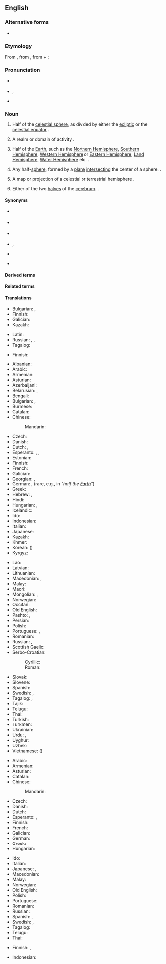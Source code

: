 {{also|hémisphère}}
{{wikipedia}}
==English==

===Alternative forms===
* {{l|en|hemisphære}} {{qualifier|archaic}}

===Etymology===
From {{etyl|la|en}} {{m|la|hemisphaerium}}, from {{etyl|grc|en}} {{m|grc|ἡμισφαίριον|}}, from {{m|grc|ἡμι-||half}} + {{m|grc|σφαῖρα||sphere}}; {{prefix|en|hemi|sphere}}

===Pronunciation===
* {{a|RP}} {{IPA|en|/ˈhɛmɪsfɪə/}}
* {{a|US}} {{enPR|hĕ'mĭsfîr}}, {{IPA|en|/ˈhɛmɪsfɪəɹ/}}
* {{audio|en|en-us-hemisphere.ogg|Audio (US)}}

===Noun===
{{en-noun}}

# {{lb|en|astronomy|astrology}} Half of the [[celestial sphere]], as divided by either the [[ecliptic]] or the [[celestial equator]] {{defdate|from 14th c.}}.
# {{lb|en|figuratively}} A realm or domain of activity {{defdate|1503}}.
# {{lb|en|geography}} Half of the [[Earth]], such as the [[Northern Hemisphere]], [[Southern Hemisphere]], [[Western Hemisphere]] or [[Eastern Hemisphere]], [[Land Hemisphere]], [[Water Hemisphere]] etc. {{defdate|1550s}}.
# {{lb|en|geometry}} Any half-[[sphere]], formed by a [[plane]] [[intersect]]ing the center of a sphere. {{defdate|1580s}}.
# {{lb|en|cartography}} A map or projection of a celestial or terrestrial hemisphere {{defdate|1706}}.
# {{lb|en|anatomy}} Either of the two [[halves]] of the [[cerebrum]]. {{defdate|1804}}.

====Synonyms====
* {{sense|astronomy: half of the celestial sphere}} {{l|en|celestial hemisphere}}
* {{sense|geography: half of the terrestrial sphere}} {{l|en|terrestrial hemisphere}}
* {{sense|figuratively: a domain of thought or action}} {{l|en|sphere}}
* {{sense|geometry: half of a sphere}} {{l|en|half-sphere}}, {{l|en|half sphere}}
* {{sense|anatomy: either of the two lobes of the cerebellum}} {{l|en|cerebral hemisphere}}
* {{sense|cartography: a map showing a projection of a hemisphere}} {{l|en|planisphere}}

====Derived terms====
{{der3|en|
|Eastern Hemisphere
|Western Hemisphere
|Northern Hemisphere
|Southern Hemisphere
|Water Hemisphere
|Land Hemisphere
|Hemisphere
|Hemispheric
|Hemispherian
|eastern hemisphere
|western hemisphere
|northern hemisphere
|southern hemisphere
|hemispherian
|hemispheric
|hemispherical
|hemispherically
|hemispheroid
|hemispheroidal
|hemispheroidally
}}

====Related terms====
{{rel3|en|
|hemi-
|sphere
|demisphere
|semisphere
}}

====Translations====
{{trans-top|half of the celestial sphere}}
* Bulgarian: {{t+|bg|полусфе́ра|f}}, {{t+|bg|полукълбо́|n}}
* Finnish: {{t+|fi|puolipallo}}
* Galician: {{t+|gl|hemisferio|m}}
* Kazakh: {{t|kk|жартышар}}
{{trans-mid}}
* Latin: {{t|la|hēmisphaerium|n}}
* Russian: {{t+|ru|полусфе́ра|f}}, {{t+|ru|полуша́рие|n}}, {{t+|ru|гемисфе́ра|f}}
* Tagalog: {{t|tl|hatimbulog}}
{{trans-bottom}}

{{trans-top|realm or domain of activity}}
* Finnish: {{t|fi|toimintapiiri}}
{{trans-mid}}
{{trans-bottom}}

{{trans-top|half of the Earth}}
* Albanian: {{t+|sq|hemisferë|f}}
* Arabic: {{t|ar|نِصْف كُرَة|m}}
* Armenian: {{t+|hy|կիսագունդ}}
* Asturian: {{t+|ast|hemisferiu|m}}
* Azerbaijani: {{t|az|yarımkürə}}
* Belarusian: {{t|be|паўша́р'е|n}}, {{t|be|паўку́ля|f}}
* Bengali: {{t|bn|গোলার্ধ}}
* Bulgarian: {{t+|bg|полукълбо́|n}}, {{t+|bg|хемисфе́ра|f}}
* Burmese: {{t+|my|ကမ္ဘာလုံးခြမ်း}}
* Catalan: {{t+|ca|hemisferi|m}}
* Chinese:
*: Mandarin: {{t+|cmn|半球|tr=bànqiú|sc=Hani}}
* Czech: {{t+|cs|polokoule|f}}
* Danish: {{t+|da|halvkugle|c}}
* Dutch: {{t+|nl|halfrond|n}}, {{t+|nl|hemisfeer|m}}
* Esperanto: {{t+|eo|duonsfero}}, {{t|eo|hemisfero}}, {{t|eo|duonglobo}}
* Estonian: {{t|et|poolkera}}
* Finnish: {{t+|fi|pallonpuolisko}}
* French: {{t+|fr|hémisphère|m}}
* Galician: {{t+|gl|hemisferio|m}}
* Georgian: {{t|ka|ნახევარსფერო|sc=Geor}}, {{t|ka|ჰემისფერო}}
* German: {{t+|de|Hemisphäre|f}}, {{t+|de|Halbkugel|f}} (rare, e.g., in {{t|de|Erdhalbkugel|f}} ''"half the [[Earth]]"'')
* Greek: {{t+|el|ημισφαίριο|m}}
* Hebrew: {{t+|he|המיספירה}}, {{t|he|חֲצִי כַּדּוּר|m|tr=khatsi kadúr}}
* Hindi: {{t+|hi|गोलार्ध|m}}
* Hungarian: {{t+|hu|félgömb}}, {{t+|hu|félteke}}
* Icelandic: {{t|is|hálfkúla|f}}
* Ido: {{t+|io|misfero}}
* Indonesian: {{t|id|belahan bumi}}
* Italian: {{t+|it|emisfero}}
* Japanese: {{t+|ja|半球|tr=はんきゅう, hankyū}}
* Kazakh: {{t|kk|жартышар}}
* Khmer: {{t|km|អឌ្ឍគោល}}
* Korean: {{t+|ko|반구}} ({{t+|ko|半球|sc=Hani}})
* Kyrgyz: {{t|ky|жарым шар}}
{{trans-mid}}
* Lao: {{t|lo|ຊີກໂລກ}}
* Latvian: {{t|lv|puslode|f}}
* Lithuanian: {{t+|lt|pusrutulis|m}}
* Macedonian: {{t|mk|полутопка|f}}, {{t|mk|хемисфера|f}}
* Malay: {{t|ms|hemisfera}}
* Maori: {{t|mi|tuakoi}}
* Mongolian: {{t|mn|тал бөмбөрцөг}}, {{t|mn|бөмбөрцгийн тал}}
* Norwegian: {{t+|no|halvkule|m|f}}
* Occitan: {{t+|oc|emisfèri|m}}
* Old English: {{t|ang|healftrendel|m}}
* Pashto: {{t+|ps|نيمه کره|f|tr=nímakorá}}, {{t|ps|نصف کره|f|tr=nesfekorá}}
* Persian: {{t+|fa|نیمکره|tr=nimkore}}
* Polish: {{t+|pl|półkula|f}}
* Portuguese: {{t+|pt|hemisfério|m}}, {{t+|pt|hemisfério|m}}
* Romanian: {{t+|ro|emisferă|f}}
* Russian: {{t+|ru|полуша́рие|n}}, {{t+|ru|гемисфе́ра|f}} {{qualifier|literary, rare}}
* Scottish Gaelic: {{t|gd|leth-chruinne|m}}
* Serbo-Croatian:
*: Cyrillic: {{t|sh|хемисфе́ра|f}}
*: Roman: {{t+|sh|hemisféra|f}}
* Slovak: {{t|sk|pologuľa|f}}
* Slovene: {{t+|sl|polobla|f}}
* Spanish: {{t+|es|hemisferio|m}}
* Swedish: {{t+|sv|halvklot|n}}, {{t+|sv|hemisfär|c}}
* Tagalog: {{t|tl|hating-daigdig}}, {{t|tl|hatimbulog}}
* Tajik: {{t|tg|нимкура}}
* Telugu: {{t|te|అర్ధగోళము|sc=Telu}}
* Thai: {{t+|th|ซีกโลก}}
* Turkish: {{t+|tr|yarımküre}}
* Turkmen: {{t|tk|ýarymşar}}
* Ukrainian: {{t|uk|півку́ля|f}}
* Urdu: {{t|ur|نیم کرہ|tr=nim kura}}, {{t|ur|نصف کره|tr=nisf kura}}
* Uyghur: {{t|ug|يېرىم شار}}
* Uzbek: {{t|uz|yarim shar}}
* Vietnamese: {{t+|vi|bán cầu}} ({{t|vi|半球|sc=Hani}})
{{trans-bottom}}

{{trans-top|any half-sphere}}
* Arabic: {{t|ar|نِصْف كُرَة|m}}
* Armenian: {{t+|hy|կիսագունդ}}
* Asturian: {{t+|ast|hemisferiu|m}}
* Catalan: {{t+|ca|hemisferi|m}}
* Chinese:
*: Mandarin: {{t+|cmn|半球|tr=bànqiú|sc=Hani}}
* Czech: {{t+|cs|polokoule|f}}
* Danish: {{t+|da|halvkugle}}
* Dutch: {{t+|nl|hemisfeer|m}}
* Esperanto: {{t+|eo|duonsfero}}, {{t|eo|hemisfero}}
* Finnish: {{t+|fi|puolipallo}}
* French: {{t+|fr|hémisphère|m}}
* Galician: {{t+|gl|hemisferio|m}}
* German: {{t+|de|Halbkugel|f}}
* Greek: {{t+|el|ημισφαίριο|n}}
* Hungarian: {{t+|hu|félgömb}}
{{trans-mid}}
* Ido: {{t+|io|misfero}}
* Italian: {{t+|it|emisfero}}
* Japanese: {{t|ja|半球体|tr=はんきゅうたい, hankyūtai}}, {{t+|ja|半球|tr=はんきゅう, hankyū}}
* Macedonian: {{t|mk|полутопка|f}}
* Malay: {{t|ms|hemisfera}}
* Norwegian: {{t+|no|halvkule}}
* Old English: {{t|ang|healftrendel|m}}
* Polish: {{t+|pl|półkula|f}}
* Portuguese: {{t+|pt|hemisfério|m}}
* Romanian: {{t+|ro|emisferă|f}}
* Russian: {{t+|ru|полуша́рие|n}}
* Spanish: {{t+|es|hemisferio|m}}, {{t|es|semiesfera|f}}
* Swedish: {{t+|sv|halvklot|c\n}}, {{t+|sv|hemisfär|c}}
* Tagalog: {{t|tl|hatimbulog}}
* Telugu: {{t|te|అర్ధగోళము|sc=Telu}}
* Thai: {{t+|th|ซีกโลก}}
{{trans-bottom}}

{{trans-top|cartography: map or projection of a celestial or terrestrial hemisphere}}
* Finnish: {{t+|fi|pallonpuolisko}} {{qualifier|terrestrial}}, {{t+|fi|tähtitaivas}} {{qualifier|celestial}}
{{trans-mid}}
{{trans-bottom}}

{{trans-see|lobe of cerebrum|cerebral hemisphere}}

{{checktrans-top}}
* Indonesian: {{t+check|id|hemisfer}}
{{trans-mid}}
{{trans-bottom}}